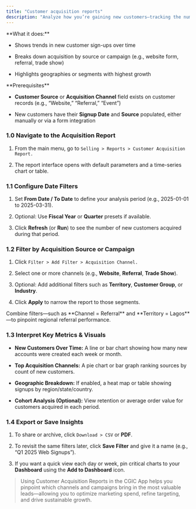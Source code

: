 ```yaml
---
title: "Customer acquisition reports"
description: "Analyze how you’re gaining new customers—tracking the number of sign-ups, sources, and channels—to optimize marketing and sales strategies within the CGIC App."
---
```


<Card title="Overview" icon="sparkles">
  **What it does:**  

  - Shows trends in new customer sign-ups over time  

  - Breaks down acquisition by source or campaign (e.g., website form, referral, trade show)  

  - Highlights geographies or segments with highest growth  
</Card>

<Info>
  **Prerequisites**

   

  - **Customer Source** or **Acquisition Channel** field exists on customer records (e.g., “Website,” “Referral,” “Event”)  

  - New customers have their **Signup Date** and **Source** populated, either manually or via a form integration  
</Info>

### 1.0 Navigate to the Acquisition Report

1. From the main menu, go to `Selling > Reports > Customer Acquisition Report.`  

2. The report interface opens with default parameters and a time-series chart or table.

### 1.1 Configure Date Filters

1. Set **From Date / To Date** to define your analysis period (e.g., 2025-01-01 to 2025-03-31).  

2. Optional: Use **Fiscal Year** or **Quarter** presets if available.  

3. Click **Refresh** (or **Run**) to see the number of new customers acquired during that period.

### 1.2 Filter by Acquisition Source or Campaign

1. Click `Filter > Add Filter > Acquisition Channel. ` 

2. Select one or more channels (e.g., **Website**, **Referral**, **Trade Show**).  

3. Optional: Add additional filters such as **Territory**, **Customer Group**, or **Industry**.  

4. Click **Apply** to narrow the report to those segments.

<Tip>
  Combine filters—such as **Channel = Referral** and **Territory = Lagos**—to pinpoint regional referral performance.
</Tip>

### 1.3 Interpret Key Metrics & Visuals

- **New Customers Over Time:** A line or bar chart showing how many new accounts were created each week or month.  

- **Top Acquisition Channels:** A pie chart or bar graph ranking sources by count of new customers.  

- **Geographic Breakdown:** If enabled, a heat map or table showing signups by region/state/country.  

- **Cohort Analysis (Optional):** View retention or average order value for customers acquired in each period.

### 1.4 Export or Save Insights

1. To share or archive, click `Download > CSV` or **PDF**.  

2. To revisit the same filters later, click **Save Filter** and give it a name (e.g., “Q1 2025 Web Signups”).  

3. If you want a quick view each day or week, pin critical charts to your **Dashboard** using the **Add to Dashboard** icon.

> Using Customer Acquisition Reports in the CGIC App helps you pinpoint which channels and campaigns bring in the most valuable leads—allowing you to optimize marketing spend, refine targeting, and drive sustainable growth.  